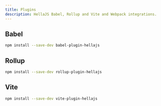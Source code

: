 ```yaml
---
title: Plugins
description: HellaJS Babel, Rollup and Vite and Webpack integrations.
---
```


## Babel

```bash
npm install --save-dev babel-plugin-hellajs
```

## Rollup

```bash
npm install --save-dev rollup-plugin-hellajs
```

## Vite

```bash
npm install --save-dev vite-plugin-hellajs
```